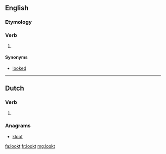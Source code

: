 ==English==

===Etymology===
{{suffix|look|t|lang=en}}

===Verb===
{{head|en|verb form}}

# {{context|archaic|lang=en}} {{en-past of|look}}

====Synonyms====
* [[looked]]

----

==Dutch==

===Verb===
{{nl-verb-form}}

# {{nl-verb form of|p=2-gij|n=sg|t=past|m=ind|luiken}}

===Anagrams===
* [[kloot#Dutch|kloot]]

[[fa:lookt]]
[[fr:lookt]]
[[mg:lookt]]